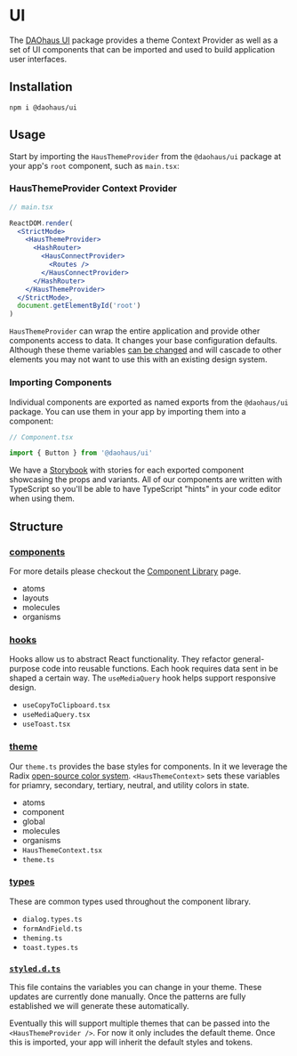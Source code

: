 # UI

The [DAOhaus UI](https://www.npmjs.com/package/@daohaus/ui) package provides a theme Context Provider as well as a set of UI components that can be imported and used to build application user interfaces.

## Installation

```unix
npm i @daohaus/ui
```

## Usage

Start by importing the `HausThemeProvider` from the `@daohaus/ui` package at your app's `root` component, such as `main.tsx`:

### HausThemeProvider Context Provider

```jsx
// main.tsx

ReactDOM.render(
  <StrictMode>
    <HausThemeProvider>
      <HashRouter>
        <HausConnectProvider>
          <Routes />
        </HausConnectProvider>
      </HashRouter>
    </HausThemeProvider>
  </StrictMode>,
  document.getElementById('root')
)
```

`HausThemeProvider` can wrap the entire application and provide other components access to data. It changes your base configuration defaults. Although these theme variables [can be changed](#styleddts) and will cascade to other elements you may not want to use this with an existing design system.

### Importing Components

Individual components are exported as named exports from the `@daohaus/ui` package. You can use them in your app by importing them into a component:

```jsx
// Component.tsx

import { Button } from '@daohaus/ui'
```

We have a [Storybook](https://storybook.daohaus.fun/) with stories for each exported component showcasing the props and variants. All of our components are written with TypeScript so you'll be able to have TypeScript "hints" in your code editor when using them.

## Structure

### [components](https://github.com/HausDAO/daohaus-monorepo/tree/develop/libs/ui/src/components)

For more details please checkout the [Component Library](component-library) page.

- atoms
- layouts
- molecules
- organisms

### [hooks](https://github.com/HausDAO/daohaus-monorepo/tree/develop/libs/ui/src/hooks)

Hooks allow us to abstract React functionality. They refactor general-purpose code into reusable functions. Each hook requires data sent in be shaped a certain way. The `useMediaQuery` hook helps support responsive design.

- `useCopyToClipboard.tsx`
- `useMediaQuery.tsx`
- `useToast.tsx`

### [theme](https://github.com/HausDAO/daohaus-monorepo/tree/develop/libs/ui/src/theme)

Our `theme.ts` provides the base styles for components. In it we leverage the Radix [open-source color system](https://www.radix-ui.com/colors). `<HausThemeContext>` sets these variables for priamry, secondary, tertiary, neutral, and utility colors in state.

- atoms
- component
- global
- molecules
- organisms
- `HausThemeContext.tsx`
- `theme.ts`

### [types](https://github.com/HausDAO/daohaus-monorepo/tree/develop/libs/ui/src/types)

These are common types used throughout the component library.

- `dialog.types.ts`
- `formAndField.ts`
- `theming.ts`
- `toast.types.ts`

### [`styled.d.ts`](https://github.com/HausDAO/daohaus-monorepo/blob/develop/libs/ui/src/styled.d.ts)

This file contains the variables you can change in your theme. These updates are currently done manually. Once the patterns are fully established we will generate these automatically.

Eventually this will support multiple themes that can be passed into the `<HausThemeProvider />`. For now it only includes the default theme. Once this is imported, your app will inherit the default styles and tokens.

